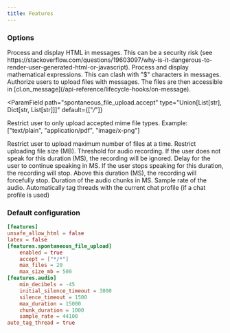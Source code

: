 ```yaml
---
title: Features
---
```


### Options

<ParamField path="unsafe_allow_html" type="bool" default={false}>
  Process and display HTML in messages. This can be a security risk (see
  https://stackoverflow.com/questions/19603097/why-is-it-dangerous-to-render-user-generated-html-or-javascript).
</ParamField>

<ParamField path="latex" type="bool" default={false}>
  Process and display mathematical expressions. This can clash with "$"
  characters in messages.
</ParamField>

<ParamField path="spontaneous_file_upload.enabled" type="bool" default={true}>
  Authorize users to upload files with messages. The files are then accessible
  in [cl.on_message](/api-reference/lifecycle-hooks/on-message).
</ParamField>

<ParamField
  path="spontaneous_file_upload.accept"
  type="Union[List[str], Dict[str, List[str]]]"
  default={["*/*"]}
>
  Restrict user to only upload accepted mime file types. Example: ["text/plain",
  "application/pdf", "image/x-png"]
</ParamField>

<ParamField path="spontaneous_file_upload.max_files" type="int" default={20}>
  Restrict user to upload maximum number of files at a time.
</ParamField>

<ParamField path="spontaneous_file_upload.max_size_mb" type="int" default={500}>
  Restrict uploading file size (MB).
</ParamField>

<ParamField path="audio.min_decibels" type="int">
  Threshold for audio recording.
</ParamField>

<ParamField path="audio.initial_silence_timeout" type="int">
  If the user does not speak for this duration (MS), the recording will be
  ignored.
</ParamField>

<ParamField path="audio.silence_timeout" type="int">
  Delay for the user to continue speaking in MS. If the user stops speaking for
  this duration, the recording will stop.
</ParamField>

<ParamField path="audio.max_duration" type="int">
  Above this duration (MS), the recording will forcefully stop.
</ParamField>

<ParamField path="audio.chunk_duration" type="int">
  Duration of the audio chunks in MS.
</ParamField>

<ParamField path="audio.sample_rate" type="int">
  Sample rate of the audio.
</ParamField>

<ParamField path="auto_tag_thread" type="bool">
  Automatically tag threads with the current chat profile (if a chat profile is
  used)
</ParamField>

### Default configuration

```toml
[features]
unsafe_allow_html = false
latex = false
[features.spontaneous_file_upload]
    enabled = true
    accept = ["*/*"]
    max_files = 20
    max_size_mb = 500
[features.audio]
    min_decibels = -45
    initial_silence_timeout = 3000
    silence_timeout = 1500
    max_duration = 15000
    chunk_duration = 1000
    sample_rate = 44100
auto_tag_thread = true
```
